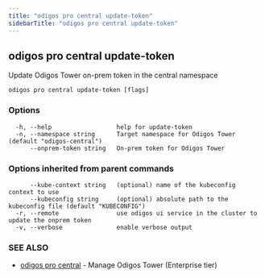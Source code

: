```yaml
---
title: "odigos pro central update-token"
sidebarTitle: "odigos pro central update-token"
---
```

## odigos pro central update-token

Update Odigos Tower on-prem token in the central namespace

```
odigos pro central update-token [flags]
```

### Options

```
  -h, --help                  help for update-token
  -n, --namespace string      Target namespace for Odigos Tower (default "odigos-central")
      --onprem-token string   On-prem token for Odigos Tower
```

### Options inherited from parent commands

```
      --kube-context string   (optional) name of the kubeconfig context to use
      --kubeconfig string     (optional) absolute path to the kubeconfig file (default "KUBECONFIG")
  -r, --remote                use odigos ui service in the cluster to update the onprem token
  -v, --verbose               enable verbose output
```

### SEE ALSO

* [odigos pro central](/cli/odigos_pro_central)	 - Manage Odigos Tower (Enterprise tier)